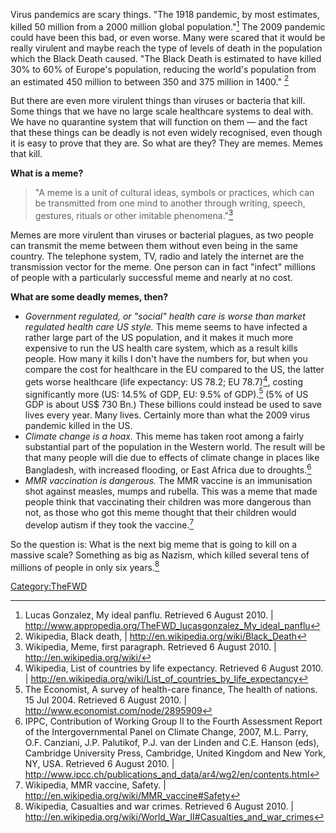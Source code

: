{{TheFWD header}}{{DISPLAYTITLE:16. Memes that Kill - Thomas Bjelkeman}}
Virus pandemics are scary things. "The 1918 pandemic, by most estimates, killed 50 million from a 2000 million global population."<ref>Lucas Gonzalez, My ideal panflu. Retrieved 6 August 2010. | http://www.appropedia.org/TheFWD_lucasgonzalez_My_ideal_panflu</ref> The 2009 pandemic could have been this bad, or even worse. Many were scared that it would be really virulent and maybe reach the type of levels of death in the population which the Black Death caused. "The Black Death is estimated to have killed 30% to 60% of Europe's population, reducing the world's population from an estimated 450 million to between 350 and 375 million in 1400." <ref>Wikipedia, Black death, | http://en.wikipedia.org/wiki/Black_Death</ref>

But there are even more virulent things than viruses or bacteria that kill. Some things that we have no large scale healthcare systems to deal with. We have no quarantine system that will function on them — and the fact that these things can be deadly is not even widely recognised, even though it is easy to prove that they are. So what are they? They are memes. Memes that kill.

'''What is a meme?'''
<blockquote>"A meme is a unit of cultural ideas, symbols or practices, which can be transmitted from one mind to another through writing, speech, gestures, rituals or other imitable phenomena."<ref>Wikipedia, Meme, first paragraph. Retrieved 6 August 2010. | http://en.wikipedia.org/wiki/</ref> </blockquote>

Memes are more virulent than viruses or bacterial plagues, as two people can transmit the meme between them without even being in the same country. The telephone system, TV, radio and lately the internet are the transmission vector for the meme. One person can in fact "infect" millions of people with a particularly successful meme and nearly at no cost.

'''What are some deadly memes, then?'''
*''Government regulated, or "social" health care is worse than market regulated health care US style.'' This meme seems to have infected a rather large part of the US population, and it makes it much more expensive to run the US health care system, which as a result kills people. How many it kills I don't have the numbers for, but when you compare the cost for healthcare in the EU compared to the US, the latter gets worse healthcare (life expectancy: US 78.2; EU 78.7)<ref>Wikipedia, List of countries by life expectancy. Retrieved 6 August 2010. | http://en.wikipedia.org/wiki/List_of_countries_by_life_expectancy</ref>, costing significantly more (US: 14.5% of GDP, EU: 9.5% of GDP).<ref>The Economist, A survey of health-care finance, The health of nations. 15 Jul 2004. Retrieved 6 August 2010. | http://www.economist.com/node/2895909</ref> (5% of US GDP is about US$ 730 Bn.) These billions could instead be used to save lives every year. Many lives. Certainly more than what the 2009 virus pandemic killed in the US.
*''Climate change is a hoax.'' This meme has taken root among a fairly substantial part of the population in the Western world. The result will be that many people will die due to effects of climate change in places like Bangladesh, with increased flooding, or East Africa due to droughts.<ref>IPPC, Contribution of Working Group II to the Fourth Assessment Report of the Intergovernmental Panel on Climate Change, 2007, M.L. Parry, O.F. Canziani, J.P. Palutikof, P.J. van der Linden and C.E. Hanson (eds), Cambridge University Press, Cambridge, United Kingdom and New York, NY, USA. Retrieved 6 August 2010. | http://www.ipcc.ch/publications_and_data/ar4/wg2/en/contents.html</ref>
*''MMR vaccination is dangerous.'' The MMR vaccine is an immunisation shot against measles, mumps and rubella. This was a meme that made people think that vaccinating their children was more dangerous than not, as those who got this meme thought that their children would develop autism if they took the vaccine.<ref>Wikipedia, MMR vaccine, Safety. | http://en.wikipedia.org/wiki/MMR_vaccine#Safety</ref>

So the question is: What is the next big meme that is going to kill on a massive scale? Something as big as Nazism, which killed several tens of millions of people in only six years.<ref>Wikipedia, Casualties and war crimes. Retrieved 6 August 2010. | http://en.wikipedia.org/wiki/World_War_II#Casualties_and_war_crimes</ref>

{{TheFWD references}}


[[Category:TheFWD]]